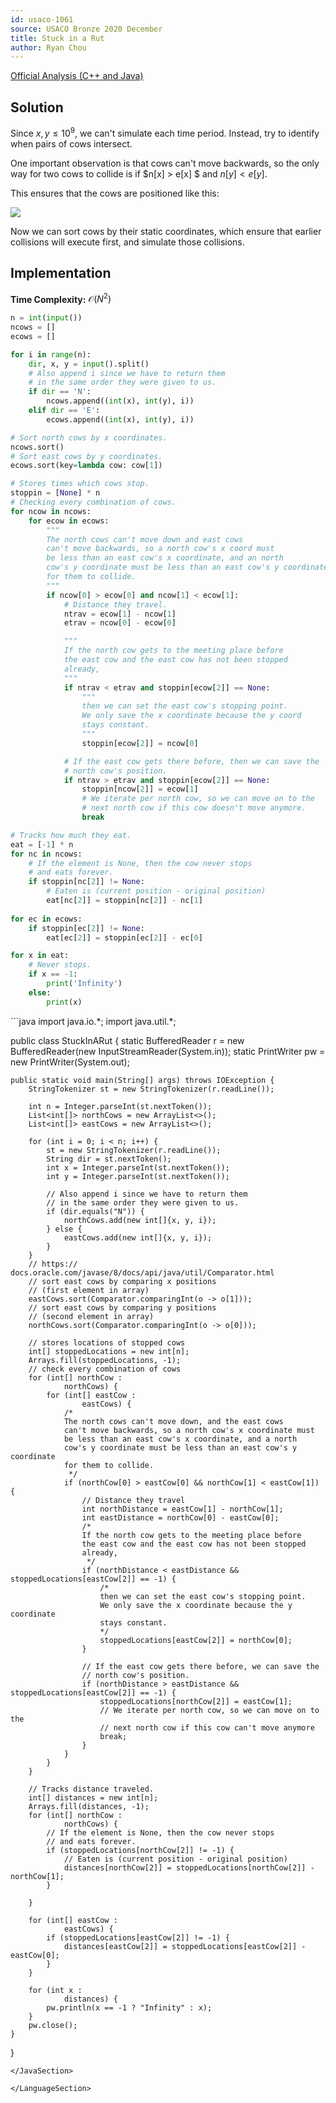 ```yaml
---
id: usaco-1061
source: USACO Bronze 2020 December
title: Stuck in a Rut
author: Ryan Chou
---
```


[Official Analysis (C++ and Java)](http://www.usaco.org/current/data/sol_prob3_bronze_dec20.html)

## Solution

Since $x, y \leq 10^9$, we can't simulate each time period. Instead, try to identify when pairs of cows intersect. 

One important observation is that cows can't move backwards, so the only way for two cows to collide is if $n[x] > e[x] $ and $n[y] < e[y]$. 

This ensures that the cows are positioned like this:

![](USACO-dec20-stuckinarut-bronze/intersection_example.png)

Now we can sort cows by their static coordinates, which ensure that earlier collisions will execute first, and simulate those collisions.


## Implementation

**Time Complexity:** $\mathcal{O}(N^2)$
<LanguageSection>
<PySection>
  
```py
n = int(input())
ncows = []
ecows = []

for i in range(n):
	dir, x, y = input().split()
	# Also append i since we have to return them
	# in the same order they were given to us.
	if dir == 'N':
		ncows.append((int(x), int(y), i))
	elif dir == 'E':
		ecows.append((int(x), int(y), i))

# Sort north cows by x coordinates.
ncows.sort()
# Sort east cows by y coordinates.
ecows.sort(key=lambda cow: cow[1])

# Stores times which cows stop.
stoppin = [None] * n
# Checking every combination of cows.
for ncow in ncows:
	for ecow in ecows:
		"""
		The north cows can't move down and east cows
		can't move backwards, so a north cow's x coord must
		be less than an east cow's x coordinate, and an north 
		cow's y coordinate must be less than an east cow's y coordinate
		for them to collide.
		"""
		if ncow[0] > ecow[0] and ncow[1] < ecow[1]:
			# Distance they travel.
			ntrav = ecow[1] - ncow[1]
			etrav = ncow[0] - ecow[0]

			"""
			If the north cow gets to the meeting place before
			the east cow and the east cow has not been stopped
			already,
			"""
			if ntrav < etrav and stoppin[ecow[2]] == None:
				"""
				then we can set the east cow's stopping point.
				We only save the x coordinate because the y coord 
				stays constant.
				"""
				stoppin[ecow[2]] = ncow[0]

			# If the east cow gets there before, then we can save the 
			# north cow's position.
			if ntrav > etrav and stoppin[ecow[2]] == None:
				stoppin[ncow[2]] = ecow[1]
				# We iterate per north cow, so we can move on to the
				# next north cow if this cow doesn't move anymore.
				break

# Tracks how much they eat.
eat = [-1] * n
for nc in ncows:
	# If the element is None, then the cow never stops
	# and eats forever.
	if stoppin[nc[2]] != None:
		# Eaten is (current position - original position)
		eat[nc[2]] = stoppin[nc[2]] - nc[1]
		
for ec in ecows:
	if stoppin[ec[2]] != None:
		eat[ec[2]] = stoppin[ec[2]] - ec[0]

for x in eat:
	# Never stops.
	if x == -1:
		print('Infinity')
	else:
		print(x)
```

</PySection>

<JavaSection>
```java
import java.io.*;
import java.util.*;

public class StuckInARut {
    static BufferedReader r = new BufferedReader(new InputStreamReader(System.in));
    static PrintWriter pw = new PrintWriter(System.out);

    public static void main(String[] args) throws IOException {
        StringTokenizer st = new StringTokenizer(r.readLine());

        int n = Integer.parseInt(st.nextToken());
        List<int[]> northCows = new ArrayList<>();
        List<int[]> eastCows = new ArrayList<>();

        for (int i = 0; i < n; i++) {
            st = new StringTokenizer(r.readLine());
            String dir = st.nextToken();
            int x = Integer.parseInt(st.nextToken());
            int y = Integer.parseInt(st.nextToken());

            // Also append i since we have to return them
            // in the same order they were given to us.
            if (dir.equals("N")) {
                northCows.add(new int[]{x, y, i});
            } else {
                eastCows.add(new int[]{x, y, i});
            }
        }
        // https:// docs.oracle.com/javase/8/docs/api/java/util/Comparator.html
        // sort east cows by comparing x positions
        // (first element in array)
        eastCows.sort(Comparator.comparingInt(o -> o[1]));
        // sort east cows by comparing y positions
        // (second element in array)
        northCows.sort(Comparator.comparingInt(o -> o[0]));

        // stores locations of stopped cows
        int[] stoppedLocations = new int[n];
        Arrays.fill(stoppedLocations, -1);
        // check every combination of cows
        for (int[] northCow :
                northCows) {
            for (int[] eastCow :
                    eastCows) {
                /*
                The north cows can't move down, and the east cows
		        can't move backwards, so a north cow's x coordinate must
		        be less than an east cow's x coordinate, and a north
		        cow's y coordinate must be less than an east cow's y coordinate
		        for them to collide.
                 */
                if (northCow[0] > eastCow[0] && northCow[1] < eastCow[1]) {
                    // Distance they travel
                    int northDistance = eastCow[1] - northCow[1];
                    int eastDistance = northCow[0] - eastCow[0];
                    /*
                    If the north cow gets to the meeting place before
			        the east cow and the east cow has not been stopped
			        already,
                     */
                    if (northDistance < eastDistance && stoppedLocations[eastCow[2]] == -1) {
                        /*
                        then we can set the east cow's stopping point.
                        We only save the x coordinate because the y coordinate
                        stays constant.
                        */
                        stoppedLocations[eastCow[2]] = northCow[0];
                    }

                    // If the east cow gets there before, we can save the
                    // north cow's position.
                    if (northDistance > eastDistance && stoppedLocations[eastCow[2]] == -1) {
                        stoppedLocations[northCow[2]] = eastCow[1];
                        // We iterate per north cow, so we can move on to the
                        // next north cow if this cow can't move anymore
                        break;
                    }
                }
            }
        }

        // Tracks distance traveled.
        int[] distances = new int[n];
        Arrays.fill(distances, -1);
        for (int[] northCow :
                northCows) {
            // If the element is None, then the cow never stops
            // and eats forever.
            if (stoppedLocations[northCow[2]] != -1) {
                // Eaten is (current position - original position)
                distances[northCow[2]] = stoppedLocations[northCow[2]] - northCow[1];
            }

        }

        for (int[] eastCow :
                eastCows) {
            if (stoppedLocations[eastCow[2]] != -1) {
                distances[eastCow[2]] = stoppedLocations[eastCow[2]] - eastCow[0];
            }
        }

        for (int x :
                distances) {
            pw.println(x == -1 ? "Infinity" : x);
        }
        pw.close();
    }
}
```
</JavaSection>

</LanguageSection>
